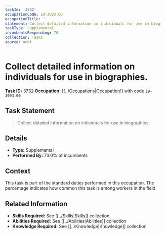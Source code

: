 ```yaml
---
taskId: '3732'
occupationCode: 19-3093.00
occupationTitle: ''
statement: Collect detailed information on individuals for use in biographies.
taskType: Supplemental
incumbentsResponding: 70
collection: Tasks
source: onet
---
```

# Collect detailed information on individuals for use in biographies.

**Task ID:** 3732
**Occupation:** [[../Occupations|Occupation]] with code `19-3093.00`

## Task Statement

> Collect detailed information on individuals for use in biographies.

## Details

- **Type:** Supplemental
- **Performed By:** 70.0% of incumbents

## Context

This task is part of the standard duties performed in this occupation. The percentage indicates how common this task is among workers in the field.

## Related Information

- **Skills Required:** See [[../Skills|Skills]] collection
- **Abilities Required:** See [[../Abilities|Abilities]] collection
- **Knowledge Required:** See [[../Knowledge|Knowledge]] collection
